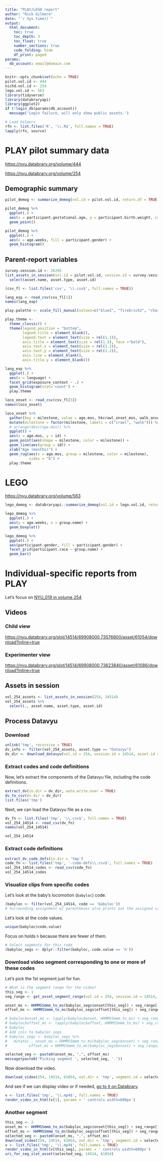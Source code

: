 ```yaml
---
title: "PLAY/LEGO report"
author: "Rick Gilmore"
date: "`r Sys.time()`"
output: 
  html_document:
    toc: true
    toc_depth: 3
    toc_float: true
    number_sections: true
    code_folding: hide
    df_print: paged
params: 
  db_account: email@domain.com
---
```


```r
knitr::opts_chunk$set(echo = TRUE)
pilot.vol.id <- 444
nichd.vol.id <- 254
lego.vol.id <- 563
library(tidyverse)
library(databraryapi)
library(ggplot2)
if (!login_db(params$db_account))
  message('Login failure, will only show public assets.')

# Load helpers
rfn <- list.files('R', '\\.R$', full.names = TRUE)
lapply(rfn, source)
```

# PLAY pilot summary data

<https://nyu.databrary.org/volume/444>

<https://nyu.databrary.org/volume/254>

## Demographic summary

```r
pilot_demog <- summarize_demog(vol.id = pilot.vol.id, return.df = TRUE)

pilot_demog %>% 
  ggplot(.) +
  aes(x = participant.gestational.age, y = participant.birth.weight, color = participant.race) +
  geom_point()
```

```r
pilot_demog %>%
  ggplot(.) +
  aes(x = age.weeks, fill = participant.gender) +
  geom_histogram()
```

## Parent-report variables

```r
survey.session.id <- 26295
list_assets_in_session(vol.id = pilot.vol.id, session.id = survey.session.id) %>%
  select(asset.name, asset.type, asset.id)
```

```r
(csv_fl <- list.files('csv', '\\.csv$', full.names = TRUE)) 
```

```r
lang_exp <- read_csv(csv_fl[1])
names(lang_exp)
```

```r
play.palette <- scale_fill_manual(values=c("blue2", "firebrick2", "chartreuse2", "darkorchid2"))

play.theme <-   
  theme_classic() +
  theme(legend.position = "bottom",
        legend.title = element_blank(),
        legend.text = element_text(size = rel(1.2)),
        axis.title = element_text(size = rel(1.5), face ="bold"),
        axis.text.x = element_text(size = rel(1.2)),
        axis.text.y = element_text(size = rel(1.2)),
        axis.line = element_blank(),
        axis.title.y = element_blank())

lang_exp %>%
  ggplot(.) +
  aes(x = language) +
  facet_grid(exposure_context ~ .) +
  geom_histogram(stat='count') +
  play.theme
```

```r
loco_onset <- read_csv(csv_fl[3])
names(loco_onset)
```
```r
loco_onset %>%
  gather(key = milestone, value = age.mos, hkcrawl_onset_mos, walk_onset_mos) %>%
  mutate(milestone = factor(milestone, labels = c("crawl", "walk"))) %>%
  # arrange(desc(age.mos)) %>%
  ggplot() +
  aes(x = age.mos, y = id) +
  geom_point(aes(shape = milestone, color = milestone)) +
  geom_line(aes(group = id)) +
  xlab("Age (months)") +
  geom_rug(aes(x = age.mos, group = milestone, color = milestone),
           sides = "b") +
  play.theme
```


# LEGO

<https://nyu.databrary.org/volume/563>

```r
lego_demog <- databraryapi::summarize_demog(vol.id = lego.vol.id, return.df = TRUE)

lego_demog %>%
  ggplot(.) +
  aes(y = age.weeks, x = group.name) +
  geom_boxplot()
```

```r
lego_demog %>%
  ggplot(.) +
  aes(participant.gender, fill = participant.gender) +
  facet_grid(participant.race ~ group.name) +
  geom_bar()
```

# Individual-specific reports from PLAY

Let's focus on [NYU_019 in volume 254](https://nyu.databrary.org/volume/254/slot/14514/-)

## Videos

### Child view

<https://nyu.databrary.org/slot/14514/69908000,73576800/asset/61054/download?inline=true>

### Experimenter view

<https://nyu.databrary.org/slot/14514/69908000,73623840/asset/61086/download?inline=true>

## Assets in session

```r
vol_254_assets <- list_assets_in_session(254, 14514)
vol_254_assets %>%
  select(., asset.name, asset.type, asset.id)
```

## Process Datavyu

### Download

```r
unlink('tmp', recursive = TRUE)
dv_info <- filter(vol_254_assets, asset.type == "Datavyu")
dv_dir <- download_datavyu(vol.id = 254, session.id = 14514, asset.id = dv_info$asset.id)
```

### Extract codes and code definitions

Now, let's extract the components of the Datavyu file, including the code definitions.

```r
extract_dv(in.dir = dv_dir, auto.write.over = TRUE)
dv_to_csv(dv.dir = dv_dir)
list.files('tmp')
```

Next, we can load the Datavyu file as a csv.

```r
dv_fn <- list.files('tmp', '\\.csv$', full.names = TRUE)
vol_254_14514 <- read_csv(dv_fn)
names(vol_254_14514)
```

```r
vol_254_14514
```

### Extract code definitions

```r
extract_dv_code_defs(in.dir = 'tmp')
code_fn <- list.files('tmp', '-code-defs\\.csv$', full.names = TRUE)
vol_254_14514_codes <- read_csv(code_fn)
vol_254_14514_codes
```

### Visualize clips from specific codes

Let's look at the baby's locomotion (`babyloc`) code.

```r
(babyloc <- filter(vol_254_14514, code == 'babyloc'))
# Surrounding assignment w/ parentheses also prints out the assigned value.)
```

Let's look at the code values.

```r
unique(babyloc$code.value) 
```

Focus on holds `h` because there are fewer of them.

```r
# Select segments for this code
(babyloc_segs <- dplyr::filter(babyloc, code.value == 'h'))

```

### Download video segment corresponding to one or more of these codes

Let's pick the 1st segment just for fun.

```r
# What is the segment range for the video?
this_seg <- 1
seg_range <- get_asset_segment_range(vol.id = 254, session.id = 14514, asset.id = 61054)

onset_ms <- HHMMSSmmm_to_ms(babyloc_segs$onset[this_seg]) + seg_range[1]
offset_ms <- HHMMSSmmm_to_ms(babyloc_segs$offset[this_seg]) + seg_range[1]

# babyloc$onset_ms <- lapply(babyloc$onset, HHMMSSmmm_to_ms) + seg_range[1]
# babyloc$offset_ms <- lapply(babyloc$offset, HHMMSSmmm_to_ms) + seg_range[1]
# babyloc
# Add cols to babyloc_segs
# babyloc_segs <- babyloc_segs %>%
#   mutate(., onset_ms = HHMMSSmmm_to_ms(babyloc_segs$onset) + seg_range[1],
#          offset_ms = HHMMSSmmm_to_ms(babyloc_segs$onset) + seg_range[1])

selected_seg <- paste0(onset_ms, ",", offset_ms)
message(paste0('Picking segment ', selected_seg, '.'))
```

Now download the video.

```r
download_video(254, 14514, 61054, out.dir = 'tmp', segment.id = selected_seg)
```

And see if we can display video or if needed, [go to it on Databrary](https://nyu.databrary.org/slot/14514/71873879,71875206/asset/61054/download?inline=true).

```r
v <- list.files('tmp', '\\.mp4$', full.names = TRUE)
render_video_in_html(v[1], params = ' controls width=600px')
```

### Another segment

```r
this_seg <- 2
onset_ms <- HHMMSSmmm_to_ms(babyloc_segs$onset[this_seg]) + seg_range[1]
offset_ms <- HHMMSSmmm_to_ms(babyloc_segs$offset[this_seg]) + seg_range[1]
selected_seg <- paste0(onset_ms, ",", offset_ms)
download_video(254, 14514, 61054, out.dir = 'tmp', segment.id = selected_seg)
v <- list.files('tmp', '\\.mp4$', full.names = TRUE)
render_video_in_html(v[this_seg], params = ' controls width=600px')
uri_for_seg_slot_asset(selected_seg, 14514, 61054)
```
